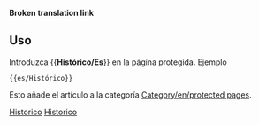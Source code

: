 <noinclude>'''Broken translation link'''{{en/-}}</noinclude>{{es/Metaplantilla de avisos| tipo  = protección
| texto = <strong>Nota</strong><br>Este artículo existe sólo por motivos históricos, y por eso está protegido contra nuevas ediciones.
}}<includeonly>{{{1|[[Category:en/protected pages]]}}}</includeonly><noinclude>

==Uso==
Introduzca <nowiki>{{</nowiki>'''Histórico/Es'''<nowiki>}}</nowiki> en la página protegida. Ejemplo
<pre>{{es/Histórico}}</pre>
Esto añade el artículo a la categoría [[Category/en/protected pages]].

[[Category:es/Plantillas|Historico]][[Category:es/Cajas de mensajes|Historico]]</noinclude>
